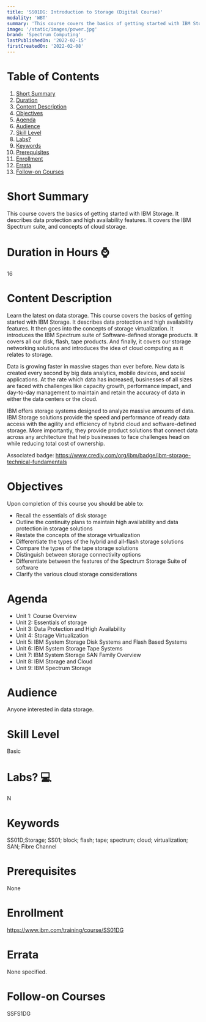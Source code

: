 ```yaml
---
title: 'SS01DG: Introduction to Storage (Digital Course)'
modality: 'WBT'
summary: 'This course covers the basics of getting started with IBM Storage. It describes data protection and high availability features. It covers the IBM Spectrum suite, and concepts of cloud storage.'
image: '/static/images/power.jpg'
brand: 'Spectrum Computing'
lastPublishedOn: '2022-02-15'
firstCreatedOn: '2022-02-08'
---
```

# Table of Contents
1.  [Short Summary](#short-summary)
2.  [Duration](#duration-in-hours-)
3.  [Content Description](#content-description)
4.  [Objectives](#objectives)
5.  [Agenda](#agenda)
6.  [Audience](#audience)
7.  [Skill Level](#skill-level)
8.  [Labs?](#labs-)
9.  [Keywords](#keywords)
10. [Prerequisites](#prerequisites)
11. [Enrollment](#enrollment)
12. [Errata](#errata)
13. [Follow-on Courses](#follow-on-courses)

# Short Summary
This course covers the basics of getting started with IBM Storage. It describes data protection and high availability features. It covers the IBM Spectrum suite, and concepts of cloud storage.

# Duration in Hours ⌚
16

# Content Description
Learn the latest on data storage. This course covers the basics of getting started with IBM Storage. It describes data protection and high availability features. It then goes into the concepts of storage virtualization. It introduces the IBM Spectrum suite of Software-defined storage products. It covers all our disk, flash, tape products. And finally, it covers our storage networking solutions and introduces the idea of cloud computing as it relates to storage. 

Data is growing faster in massive stages than ever before. New data is created every second by big data analytics, mobile devices, and social applications. At the rate which data has increased, businesses of all sizes are faced with challenges like capacity growth, performance impact, and day-to-day management to maintain and retain the accuracy of data in either the data centers or the cloud.

IBM offers storage systems designed to analyze massive amounts of data. IBM Storage solutions provide the speed and performance of ready data access with the agility and efficiency of hybrid cloud and software-defined storage. More importantly, they provide product solutions that connect data across any architecture that help businesses to face challenges head on while reducing total cost of ownership.

Associated badge: https://www.credly.com/org/ibm/badge/ibm-storage-technical-fundamentals

# Objectives
Upon completion of this course you should be able to:

* Recall the essentials of disk storage
* Outline the continuity plans to maintain high availability and data protection in storage solutions
* Restate the concepts of the storage virtualization
* Differentiate the types of the hybrid and all-flash storage solutions
* Compare the types of the tape storage solutions
* Distinguish between storage connectivity options
* Differentiate between the features of the Spectrum Storage Suite of software
* Clarify the various cloud storage considerations

# Agenda
* Unit 1: Course Overview
* Unit 2: Essentials of storage
* Unit 3: Data Protection and High Availability
* Unit 4: Storage Virtualization
* Unit 5: IBM System Storage Disk Systems and Flash Based Systems
* Unit 6: IBM System Storage Tape Systems
* Unit 7: IBM System Storage SAN Family Overview
* Unit 8: IBM Storage and Cloud
* Unit 9: IBM Spectrum Storage 

# Audience
Anyone interested in data storage.

# Skill Level
Basic               

# Labs? 💻
N

# Keywords
SS01D;Storage; SS01; block; flash; tape; spectrum; cloud; virtualization; SAN; Fibre Channel

# Prerequisites
None

# Enrollment
https://www.ibm.com/training/course/SS01DG

# Errata
None specified.

# Follow-on Courses
SSFS1DG